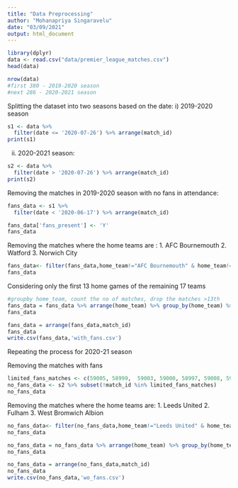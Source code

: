 ---
title: "Data Preprocessing"
author: "Mohanapriya Singaravelu"
date: "03/09/2021"
output: html_document
---

```{r}
library(dplyr)
data <- read.csv("data/premier_league_matches.csv")
head(data)

```
```{r}
nrow(data)
#first 380 - 2019-2020 season
#next 286 - 2020-2021 season
```
Splitting the dataset into two seasons based on the date:
i) 2019-2020 season
```{r}
s1 <- data %>% 
  filter(date <= '2020-07-26') %>% arrange(match_id)
print(s1)

```

ii) 2020-2021 season: 
```{r}
s2 <- data %>% 
  filter(date > '2020-07-26') %>% arrange(match_id)
print(s2)

```

Removing the matches in 2019-2020 season with no fans in attendance:
```{r}
fans_data <- s1 %>% 
  filter(date < '2020-06-17') %>% arrange(match_id) 

fans_data['fans_present'] <- 'Y'
fans_data
```

Removing the matches where the home teams are :
1. AFC Bournemouth
2. Watford
3. Norwich City
```{r}
fans_data<- filter(fans_data,home_team!="AFC Bournemouth" & home_team!="Watford" & home_team!="Norwich City")
fans_data
```

Considering only the first 13 home games of the remaining 17 teams
```{r}
#groupby home_team, count the no of matches, drop the matches >13th 
fans_data = fans_data %>% arrange(home_team) %>% group_by(home_team) %>% slice(1:13)
fans_data
```

```{r}
fans_data = arrange(fans_data,match_id)
fans_data
write.csv(fans_data,'with_fans.csv')
```

Repeating the process for 2020-21 season

Removing the matches with fans
```{r}
limited_fans_matches <- c(59005, 58999,  59003, 59000, 58997, 59008, 59014, 59007, 59009, 59006, 59024, 59033, 59030, 59026, 59041)
no_fans_data <- s2 %>% subset(!match_id %in% limited_fans_matches)
no_fans_data
```

Removing the matches where the home teams are: 
1. Leeds United
2. Fulham
3. West Bromwich Albion 

```{r}
no_fans_data<- filter(no_fans_data,home_team!="Leeds United" & home_team!="Fulham" & home_team!="West Bromwich Albion")
no_fans_data
```
```{r}
no_fans_data = no_fans_data %>% arrange(home_team) %>% group_by(home_team) %>% slice(1:13)
no_fans_data


```


```{r}
no_fans_data = arrange(no_fans_data,match_id)
no_fans_data
write.csv(no_fans_data,'wo_fans.csv')
```

